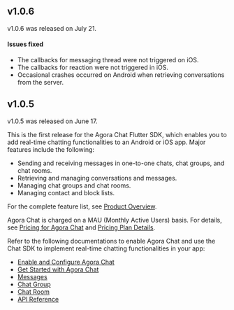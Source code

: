 <PlatformWrapper platform="flutter">

## v1.0.6

v1.0.6 was released on July 21.

#### Issues fixed

- The callbacks for messaging thread were not triggered on iOS.
- The callbacks for reaction were not triggered in iOS.
- Occasional crashes occurred on Android when retrieving conversations from the server.

## v1.0.5

v1.0.5 was released on June 17.

This is the first release for the Agora Chat Flutter SDK, which enables you to add real-time chatting functionalities to an Android or iOS app. Major features include the following:

- Sending and receiving messages in one-to-one chats, chat groups, and chat rooms.
- Retrieving and managing conversations and messages.
- Managing chat groups and chat rooms.
- Managing contact and block lists.

For the complete feature list, see [Product Overview](./agora_chat_overview?platform=Flutter).

Agora Chat is charged on a MAU (Monthly Active Users) basis. For details, see [Pricing for Agora Chat](./agora_chat_pricing?platform=Flutter) and [Pricing Plan Details](./agora_chat_plan?platform=Flutter).

Refer to the following documentations to enable Agora Chat and use the Chat SDK to implement real-time chatting functionalities in your app:

- [Enable and Configure Agora Chat](./enable_agora_chat?platform=Flutter)
- [Get Started with Agora Chat](./agora_chat_get_started_flutter?platform=Flutter)
- [Messages](./agora_chat_message_overview?platform=Flutter)
- [Chat Group](./agora_chat_group_overview?platform=Flutter)
- [Chat Room](./agora_chat_chatroom_overview?platform=Flutter)
- [API Reference](link)

</PlatformWrapper>